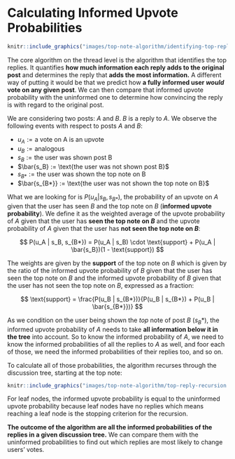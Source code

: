 # Calculating Informed Upvote Probabilities

```r
knitr::include_graphics("images/top-note-algorithm/identifying-top-reply.png")

```

The core algorithm on the thread level is the algorithm that identifies the top replies.
It quantifies **how much information each reply adds to the original post** and determines the reply that **adds the most information.**
A different way of putting it would be that we predict how **a fully informed user *would* vote on any given post**.
We can then compare that informed upvote probability with the uninformed one to determine how convincing the reply is with regard to the original post.

We are considering two posts: $A$ and $B$. $B$ is a reply to $A$.
We observe the following events with respect to posts $A$ and $B$:

- $u_A := \text{a vote on A is an upvote}$
- $u_B := \text{analogous}$
- $s_B := \text{the user was shown post B}$
- $\bar{s_B} := \text{the user was not shown post B}$
- $s_{B*} := \text{the user was shown the top note on B}$
- $\bar{s_{B*}} := \text{the user was not shown the top note on B}$

What we are looking for is $P(u_A | s_B, s_{B*})$, the probability of an upvote on $A$ given that the user has seen $B$ and the top note on $B$ (**informed upvote probability**).
We define it as the weighted average of the upvote probability of $A$ given that the user has **seen the top note on $B$** and the upvote probability of $A$ given that the user has **not seen the top note on $B$**:

$$
P(u_A | s_B, s_{B*}) = P(u_A | s_B) \cdot \text{support} + P(u_A | \bar{s_B})(1 - \text{support})
$$

The weights are given by the **support** of the top note on $B$ which is given by the ratio of the informed upvote probability of $B$ given that the user has seen the top note on $B$ and the informed upvote probability of $B$ given that the user has not seen the top note on $B$, expressed as a fraction:

$$
\text{support} = \frac{P(u_B | s_{B*})}{P(u_B | s_{B*}) + P(u_B | \bar{s_{B*}})}
$$

As we condition on the user being shown the *top* note of post $B$ ($s_B*$), the informed upvote probability of $A$ needs to take **all information below it in the tree** into account.
So to know the informed probability of $A$, we need to know the informed probabilities of all the replies to $A$ as well, and foor each of those, we need the informed probabilities of their replies too, and so on.

To calculate all of those probabilities, the algorithm recurses through the discussion tree, starting at the top note:

```r
knitr::include_graphics("images/top-note-algorithm/top-reply-recursion.gif")

```

For leaf nodes, the informed upvote probability is equal to the uninformed upvote probability because leaf nodes have no replies which means reaching a leaf node is the stopping criterion for the recursion.

**The outcome of the algorithm are all the informed probabilities of the replies in a given discussion tree.**
We can compare them with the uninformed probabilities to find out which replies are most likely to change users' votes.


<!-- ### Example {-} -->

<!-- TODO: Add example on a simple tree like this: -->


<!--             1 -->
<!--            / \ -->
<!--           2   3 -->
<!--          / \   \ -->
<!--         4   5   6 -->
<!--                  \ -->
<!--                   7 -->


